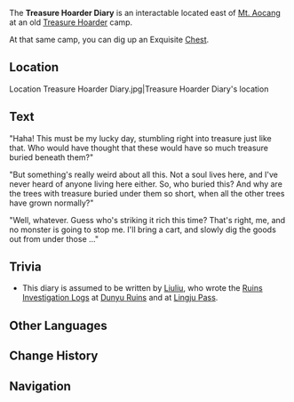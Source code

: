 {{Terminology Infobox
|image        = Sign Treasure Hoarder Diary.png
|type         = Notable Interactables
|region       = Liyue
|area         = Minlin
|subarea      = Mt. Aocang
}}
The '''Treasure Hoarder Diary''' is an interactable located east of [[Mt. Aocang]] at an old [[Treasure Hoarder]] camp.

At that same camp, you can dig up an Exquisite [[Chest]].

==Location==
<gallery>
Location Treasure Hoarder Diary.jpg|Treasure Hoarder Diary's location
</gallery>

==Text==
"Haha! This must be my lucky day, stumbling right into treasure just like that. Who would have thought that these {{Color|buzzword|squat little trees with the red leaves}} would have so much treasure buried beneath them?"

"But something's really weird about all this. Not a soul lives here, and I've never heard of anyone living here either. So, who buried this? And why are the trees with treasure buried under them so short, when all the other trees have grown normally?"

"Well, whatever. Guess who's striking it rich this time? That's right, me, and no monster is going to stop me. I'll bring a cart, and slowly dig the goods out from under those {{Color|buzzword|short, red-leaved trees}}..."

==Trivia==
* This diary is assumed to be written by [[Liuliu]], who wrote the [[Ruins Investigation Logs]] at [[Dunyu Ruins]] and at [[Lingju Pass]].

==Other Languages==
{{Other Languages|default_hidden = 1
|en      = Treasure Hoarder Diary
|zhs     = 盗宝团日志
|zhs_rm  = Dàobǎotuán Rìzhì
|zht     = 盜寶團日誌
|zht_rm  = Dàobǎotuán Rìzhì
|ja      = 宝盗団日誌
|ja_rm   = Houtoudan Nisshi
|ko      = 보물 사냥단의 일지
|ko_rm   = Bomul Sanyangdan-ui Ilji
|es      = Diario de un Ladrón de Tesoros
|fr      = Journal d'un Pilleur
|ru      = Дневник Похитителей сокровищ
|th      = บันทึกกองโจรล่าสมบัติ
|th_rm   = Banthuek Kong Chon La Sombat
|vi      = Nhật Ký Đạo Bảo Đoàn
|de      = Schatzräubertagebuch
|id      = Buku Harian Treasure Hoarder
|pt      = Diário do Ladrão de Tesouro
|tr      = 
|it      = 
}}

==Change History==
{{Change History|1.0}}

==Navigation==
{{PoI Navbox}}